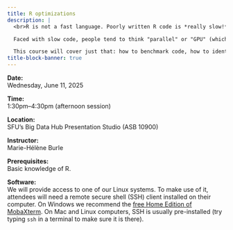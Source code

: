 ```yaml
---
title: R optimizations
description: |
  <br>R is not a fast language. Poorly written R code is *really slow!*

  Faced with slow code, people tend to think "parallel" or "GPU" (which is about the same thing since GPUs allow to run many simple calculations in parallel). Parallel programming can indeed greatly help speed up some types of code. However not all programs can be parallelized, parallel programming has downsides and overheads, and—most importantly—before considering parallel programming, people should optimize their serial code.

  This course will cover just that: how to benchmark code, how to identify bottlenecks, how to greatly improve code performance without using additional hardware.
title-block-banner: true
---
```


:::{.topdef}

**Date:** \
Wednesday, June 11, 2025

**Time:** \
1:30pm–4:30pm (afternoon session)

**Location:** \
SFU's Big Data Hub Presentation Studio (ASB 10900)

**Instructor:** \
Marie-Hélène Burle

**Prerequisites:** \
Basic knowledge of R.

**Software:** \
We will provide access to one of our Linux systems. To make use of it, attendees will need a remote secure shell (SSH) client installed on their computer. On Windows we recommend the [free Home Edition of MobaXterm](https://mobaxterm.mobatek.net/download.html). On Mac and Linux computers, SSH is usually pre-installed (try typing `ssh` in a terminal to make sure it is there).

:::

<!-- <br> -->
<!-- Course notes can be found [here](https://mint.westdri.ca/r/top_hpc). -->
